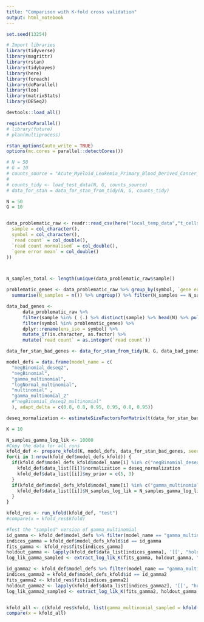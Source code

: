 ```yaml
---
title: "Comparison with K-fold cross validation"
output: html_notebook
---
```


```r
set.seed(13254)

# Import libraries
library(tidyverse)
library(magrittr)
library(rstan)
library(tidybayes)
library(here)
library(foreach)
library(doParallel)
library(loo)
library(matrixStats)
library(DESeq2)

devtools::load_all()

registerDoParallel()
# library(future)
# plan(multiprocess)

rstan_options(auto_write = TRUE)
options(mc.cores = parallel::detectCores())
```


```r

# N = 50
# G = 10
# counts_source = "Acute_Myeloid_Leukemia_Primary_Blood_Derived_Cancer_-_Peripheral_Blood"
# 
# counts_tidy <- load_test_data(N, G, counts_source)
# data_for_stan = data_for_stan_from_tidy(N, G, counts_tidy)
```


```r
N = 50
G = 10


data_problematic_raw <- readr::read_csv(here("local_temp_data","t_cells_with_error_qq_plot_means.csv"), col_types = cols(
  sample = col_character(),
  symbol = col_character(),
  `read count` = col_double(),
  `read count normalised` = col_double(),
  `gene error mean` = col_double()
))



N_samples_total <- length(unique(data_problematic_raw$sample))

problematic_genes <- data_problematic_raw %>% group_by(symbol, `gene error mean`) %>% 
  summarise(N_samples = n()) %>% ungroup() %>% filter(N_samples == N_samples_total) %>% distinct() %>% arrange(desc(`gene error mean`)) %>% head(G) %>% pull(symbol)

data_bad_genes <- 
      data_problematic_raw %>%
      filter(sample %in% ( (.) %>% distinct(sample) %>% head(N) %>% pull(sample)) ) %>%
      filter(symbol %in% problematic_genes) %>%
      dplyr::rename(ens_iso = symbol) %>%
      mutate_if(is.character, as.factor) %>%
      mutate(`read count` = as.integer(`read count`))

data_for_stan_bad_genes <- data_for_stan_from_tidy(N, G, data_bad_genes)
```



```r
model_defs = data.frame(model_name = c(
  "negBinomial_deseq2", 
  "negBinomial",
  "gamma_multinomial",
  "logNormal_multinomial",
  "multinomial" ,
  "gamma_multinomial_2"
  #"negBinomial_deseq2_multinomial"
  ), adapt_delta = c(0.8, 0.8, 0.95, 0.95, 0.8, 0.95))
```

```r
deseq_normalization <- estimateSizeFactorsForMatrix(t(data_for_stan_bad_genes$counts))
```


```r
K = 10

N_samples_gamma_log_lik <- 10000
#Copy the data for all runs
kfold_def <- prepare_kfold(K, model_defs, data_for_stan_bad_genes, seed = 1346842485)
for(i in 1:nrow(kfold_def$model_defs_kfold)) {
  if(kfold_def$model_defs_kfold$model_name[i] %in% c("negBinomial_deseq2","negBinomial_deseq2_multinomial")) {
    kfold_def$data_list[[i]]$normalization = deseq_normalization
    kfold_def$data_list[[i]]$my_prior = c(5, 3)
  }
  if(kfold_def$model_defs_kfold$model_name[i] %in% c("gamma_multinomial", "gamma_multinomial_2")) {
    kfold_def$data_list[[i]]$N_samples_log_lik = N_samples_gamma_log_lik
  }
}

kfold_res <- run_kfold(kfold_def, "test")
#compare(x = kfold_res$kfold)

#Test the "sampled" version of gamma_multinomial
id_gamma <- kfold_def$model_defs %>% filter(model_name == "gamma_multinomial") %>% pull(id)
indices_gamma = kfold_def$model_defs_kfold$id == id_gamma
fits_gamma <- kfold_res$fits[indices_gamma]
holdout_gamma <- lapply(kfold_def$data_list[indices_gamma], '[[', "holdout")
log_lik_gamma_sampled <- extract_log_lik_K(fits_gamma, holdout_gamma, "log_lik_sampled")

id_gamma2 <- kfold_def$model_defs %>% filter(model_name == "gamma_multinomial_2") %>% pull(id)
indices_gamma2 = kfold_def$model_defs_kfold$id == id_gamma2
fits_gamma2 <- kfold_res$fits[indices_gamma2]
holdout_gamma2 <- lapply(kfold_def$data_list[indices_gamma2], '[[', "holdout")
log_lik_gamma2_sampled <- extract_log_lik_K(fits_gamma2, holdout_gamma, "log_lik_sampled")


kfold_all <- c(kfold_res$kfold, list(gamma_multinomial_sampled = kfold(log_lik_gamma_sampled), gamma_multinomial_2_sampled = kfold(log_lik_gamma2_sampled)))
compare(x = kfold_all)

```



